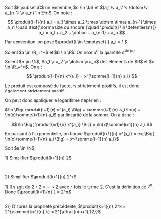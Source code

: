 

<Item type='definition' titre='notation produit' searchDesc="notation pi majuscule">

Soit $E \subset \C$  un ensemble, $n \in \N$ et $(a_1 \v a_2 \v \dotsm \v a_{n-1} \v a_n) \in E^n$. On note :

$$ 
\produit{i=1}{n} a_i = a_1 \times a_2 \times \dotsm \times a_{n-1} \times a_n 
\quad \text{\normalsize ou encore }\quad  \produit{i \in \defentiersn}{} a_i = a_1 + a_2 + \dotsm + a_{n-1} + a_n
$$

Par convention, on pose $\produit{i \in \emptyset}{} a_i = 1 $

</Item>


<Item type='definition' titre='exponentiation'>

Soient $a \in \R_+^*$ et $b \in \R$. On note $a^b$ la quantité $e^{b \ln(a)}$
</Item>

<Item type='proposition' titre='produits et exponentiation'>
Soient $n \in \N$, $a_1 \v a_2 \v \dotsm \v a_n$ des éléments de $R$ et $x \in \R_+^*$. On a :

$$
\produit{i=1}{n} x^{a_i} = x^{\somme{i=1}{n} a_i}
$$
</Item>

<Hideable type='démonstration' titre=''>

Le produit est composé de facteurs strictement positifs, il est donc également strictement positif. 

On peut donc appliquer le logarithme népérien :

$\ln \Big( \produit{i=1}{n} x^{a_i} \Big) = \somme{i=1}{n} a_i \ln(x) = \ln(x)\somme{i=1}{n} a_i$ par linéarité de la somme. On a donc :

$$
\ln \Big( \produit{i=1}{n} x^{a_i} \Big) = \ln(x)\somme{i=1}{n} a_i
$$

En passant à l'exponentielle, on trouve $\produit{i=1}{n} x^{a_i} = exp\Big( \ln(x)\somme{i=1}{n} a_i \Big) = x^{\somme{i=1}{n} a_i}$
</Hideable>

<Exercice titre='Calculs de produits'>

Soit $n \in \N$, 

1\) Simplifier $\produit{k=1}{n} 2$

<br/>

2\) Simplifier $\produit{k=1}{n} 2^k$

</Exercice>

<Hideable type='solution' titre=''>

1\) Il s'agit de $2 \times 2 \times \dotsm \times 2$ avec $n$ fois le terme $2$. C'est la définition de $2^n$. Donc $\produit{k=1}{n} 2 = 2^n$

<br/>
2\) D'après la propriété précédente, $\produit{k=1}{n} 2^k = 2^{\somme{k=1}{n} k} = 2^{\dfrac{n(n+1)}{2}}$
</Hideable>
